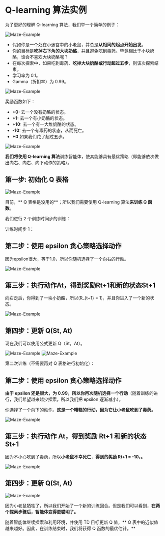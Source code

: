 # Q-learning 算法实例

为了更好的理解 Q-learning 算法，我们举一个简单的例子：

<img src="https://huggingface.co/datasets/huggingface-deep-rl-course/course-images/resolve/main/en/unit3/Maze-Example-2.jpg" alt="Maze-Example"/>

- 假如你是一个处在小迷宫中的小老鼠，并总是**从相同的起点开始出发**。
- 你的目标是**吃掉右下角的大块奶酪**，并且避免吃到毒药。毕竟相比于小块奶酪，谁会不喜欢大块奶酪呢？
- 在每次探索中，如果吃到毒药、**吃掉大块奶酪或行动超过五步**，则该次探索结束。
- 学习率为 0.1。
- Gamma（折扣率）为 0.99。

<img src="https://huggingface.co/datasets/huggingface-deep-rl-course/course-images/resolve/main/en/unit3/q-ex-1.jpg" alt="Maze-Example"/>

奖励函数如下：

- **+0:** 去一个没有奶酪的状态。
- **+1:** 去一个有小奶酪的状态。
- **+10:** 去一个有一大堆奶酪的状态。
- **-10:** 去一个有毒药的状态，从而死亡。
- **+0** 如果我们花了超过五步。

<img src="https://huggingface.co/datasets/huggingface-deep-rl-course/course-images/resolve/main/en/unit3/q-ex-2.jpg" alt="Maze-Example"/>

**我们将使用 Q-learning 算法**训练智能体，使其能够具有最优策略（即能够依次做出向右、向右、向下动作的策略）。

## 第一步: 初始化 Q 表格

<img src="https://huggingface.co/datasets/huggingface-deep-rl-course/course-images/resolve/main/en/unit3/Example-1.jpg" alt="Maze-Example"/>

目前，** Q 表格是没用的**；所以我们需要使用 Q-learning 算法**来训练 Q 函数**。

我们进行 2 个训练时间步的训练：

训练时间步 1：

## 第二步：使用 epsilon 贪心策略选择动作

因为epsilon很大，等于1.0，所以你随机选择了一个向右的行动。

<img src="https://huggingface.co/datasets/huggingface-deep-rl-course/course-images/resolve/main/en/unit3/q-ex-3.jpg" alt="Maze-Example"/>

## 第三步：执行动作At，得到奖励Rt+1和新的状态St+1

向右走后，你得到了一块小奶酪，所以\(R_{t+1} = 1\)，并且你进入了一个新的状态。


<img src="https://huggingface.co/datasets/huggingface-deep-rl-course/course-images/resolve/main/en/unit3/q-ex-4.jpg" alt="Maze-Example"/>

## 第四步：更新 Q(St, At)

现在我们可以使用公式更新 Q（St，At）。

<img src="https://huggingface.co/datasets/huggingface-deep-rl-course/course-images/resolve/main/en/unit3/q-ex-5.jpg" alt="Maze-Example"/>
<img src="https://huggingface.co/datasets/huggingface-deep-rl-course/course-images/resolve/main/en/unit3/Example-4.jpg" alt="Maze-Example"/>

第二次训练（不需要再对 Q 表格进行初始化）：

## 第二步：使用 epsilon 贪心策略选择动作

**由于 epsilon 还是很大，为 0.99，所以你再次随机选择一个行动**（随着训练的进行，我们希望越来越少探索，所以我们把 epsilon 逐渐减小）。

你选择了一个向下的动作。**这是一个糟糕的行动，因为它让小老鼠吃到了毒药。**

<img src="https://huggingface.co/datasets/huggingface-deep-rl-course/course-images/resolve/main/en/unit3/q-ex-6.jpg" alt="Maze-Example"/>


## 第三步：执行动作 At，得到奖励 Rt+1 和新的状态 St+1

因为不小心吃到了毒药，所以**小老鼠不幸死亡**，**得到的奖励 Rt+1 = -10，。**

<img src="https://huggingface.co/datasets/huggingface-deep-rl-course/course-images/resolve/main/en/unit3/q-ex-7.jpg" alt="Maze-Example"/>

## 第四步：更新 Q(St, At)

<img src="https://huggingface.co/datasets/huggingface-deep-rl-course/course-images/resolve/main/en/unit3/q-ex-8.jpg" alt="Maze-Example"/>

因为小老鼠牺牲了，所以我们开始了一个新的训练回合。但是我们可以看到，**在两个探索步骤后，智能体变得更聪明了。**

随着智能体继续探索和利用环境，并使用 TD 目标更新 Q 值，** Q 表中的近似值越来越好。因此，在训练结束时，我们将获得 Q 函数的最优估计。**